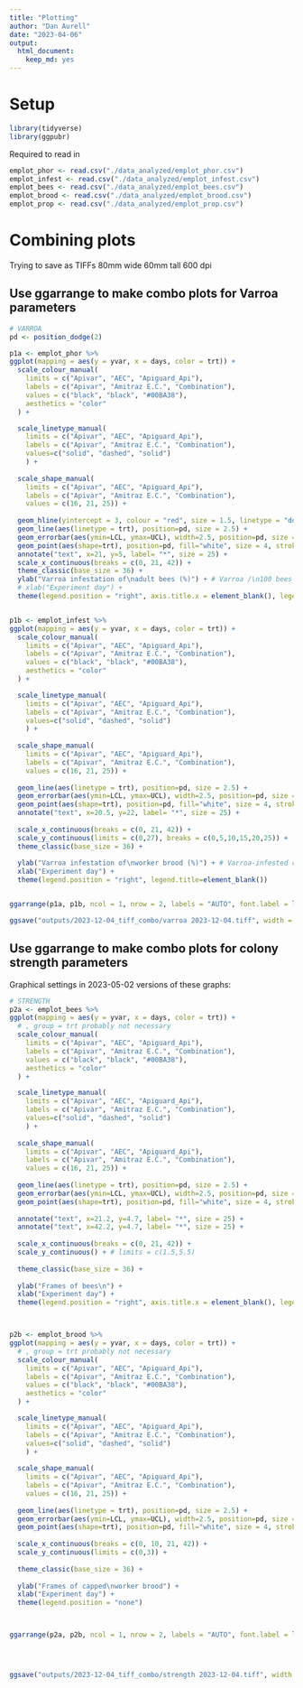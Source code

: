 ```yaml
---
title: "Plotting"
author: "Dan Aurell"
date: "2023-04-06"
output:   
  html_document: 
    keep_md: yes
---
```


# Setup

```r
library(tidyverse)
library(ggpubr)
```

Required to read in


```r

emplot_phor <- read.csv("./data_analyzed/emplot_phor.csv")
emplot_infest <- read.csv("./data_analyzed/emplot_infest.csv")
emplot_bees <- read.csv("./data_analyzed/emplot_bees.csv")
emplot_brood <- read.csv("./data_analyzed/emplot_brood.csv")
emplot_prop <- read.csv("./data_analyzed/emplot_prop.csv")
```





# Combining plots

Trying to save as TIFFs
80mm wide
60mm tall
600 dpi

## Use ggarrange to make combo plots for Varroa parameters
```r
# VARROA
pd <- position_dodge(2)

p1a <- emplot_phor %>% 
ggplot(mapping = aes(y = yvar, x = days, color = trt)) +
  scale_colour_manual(
    limits = c("Apivar", "AEC", "Apiguard_Api"),
    labels = c("Apivar", "Amitraz E.C.", "Combination"),
    values = c("black", "black", "#00BA38"), 
    aesthetics = "color"
  ) +

  scale_linetype_manual(
    limits = c("Apivar", "AEC", "Apiguard_Api"),
    labels = c("Apivar", "Amitraz E.C.", "Combination"),
    values=c("solid", "dashed", "solid")
    ) +
  
  scale_shape_manual(
    limits = c("Apivar", "AEC", "Apiguard_Api"),
    labels = c("Apivar", "Amitraz E.C.", "Combination"),
    values = c(16, 21, 25)) +  
  
  geom_hline(yintercept = 3, colour = "red", size = 1.5, linetype = "dotted") + # , alpha = 0.7
  geom_line(aes(linetype = trt), position=pd, size = 2.5) + 
  geom_errorbar(aes(ymin=LCL, ymax=UCL), width=2.5, position=pd, size = 2) +
  geom_point(aes(shape=trt), position=pd, fill="white", size = 4, stroke = 2) +
  annotate("text", x=21, y=5, label= "*", size = 25) +
  scale_x_continuous(breaks = c(0, 21, 42)) +
  theme_classic(base_size = 36) +
  ylab("Varroa infestation of\nadult bees (%)") + # Varroa /\n100 bees
  # xlab("Experiment day") +
  theme(legend.position = "right", axis.title.x = element_blank(), legend.title=element_blank())


p1b <- emplot_infest %>% 
ggplot(mapping = aes(y = yvar, x = days, color = trt)) +  
  scale_colour_manual(
    limits = c("Apivar", "AEC", "Apiguard_Api"),
    labels = c("Apivar", "Amitraz E.C.", "Combination"),
    values = c("black", "black", "#00BA38"), 
    aesthetics = "color"
  ) +

  scale_linetype_manual(
    limits = c("Apivar", "AEC", "Apiguard_Api"),
    labels = c("Apivar", "Amitraz E.C.", "Combination"),
    values=c("solid", "dashed", "solid")
    ) +
  
  scale_shape_manual(
    limits = c("Apivar", "AEC", "Apiguard_Api"),
    labels = c("Apivar", "Amitraz E.C.", "Combination"),
    values = c(16, 21, 25)) +  
  
  geom_line(aes(linetype = trt), position=pd, size = 2.5) +
  geom_errorbar(aes(ymin=LCL, ymax=UCL), width=2.5, position=pd, size = 2) +
  geom_point(aes(shape=trt), position=pd, fill="white", size = 4, stroke = 2) +
  annotate("text", x=20.5, y=22, label= "*", size = 25) +
  
  scale_x_continuous(breaks = c(0, 21, 42)) +
  scale_y_continuous(limits = c(0,27), breaks = c(0,5,10,15,20,25)) +
  theme_classic(base_size = 36) +
  
  ylab("Varroa infestation of\nworker brood (%)") + # Varroa-infested cells /\n100 cells
  xlab("Experiment day") +
  theme(legend.position = "right", legend.title=element_blank())


ggarrange(p1a, p1b, ncol = 1, nrow = 2, labels = "AUTO", font.label = list(size = 30), common.legend = TRUE, legend = "right")

ggsave("outputs/2023-12-04_tiff_combo/varroa 2023-12-04.tiff", width = 16, height = 17.25, units = "in")

```

## Use ggarrange to make combo plots for colony strength parameters

Graphical settings in 2023-05-02 versions of these graphs:


```r
# STRENGTH
p2a <- emplot_bees %>% 
ggplot(mapping = aes(y = yvar, x = days, color = trt)) +  
  # , group = trt probably not necessary
  scale_colour_manual(
    limits = c("Apivar", "AEC", "Apiguard_Api"),
    labels = c("Apivar", "Amitraz E.C.", "Combination"),
    values = c("black", "black", "#00BA38"), 
    aesthetics = "color"
  ) +

  scale_linetype_manual(
    limits = c("Apivar", "AEC", "Apiguard_Api"),
    labels = c("Apivar", "Amitraz E.C.", "Combination"),
    values=c("solid", "dashed", "solid")
    ) +
  
  scale_shape_manual(
    limits = c("Apivar", "AEC", "Apiguard_Api"),
    labels = c("Apivar", "Amitraz E.C.", "Combination"),
    values = c(16, 21, 25)) +  
  
  geom_line(aes(linetype = trt), position=pd, size = 2.5) +
  geom_errorbar(aes(ymin=LCL, ymax=UCL), width=2.5, position=pd, size = 2) +
  geom_point(aes(shape=trt), position=pd, fill="white", size = 4, stroke = 2) +
  
  annotate("text", x=21.2, y=4.7, label= "*", size = 25) +
  annotate("text", x=42.2, y=4.7, label= "*", size = 25) +
  
  scale_x_continuous(breaks = c(0, 21, 42)) +
  scale_y_continuous() + # limits = c(1.5,5.5)
  
  theme_classic(base_size = 36) +
  
  ylab("Frames of bees\n") +
  xlab("Experiment day") +
  theme(legend.position = "right", axis.title.x = element_blank(), legend.title=element_blank())



p2b <- emplot_brood %>% 
ggplot(mapping = aes(y = yvar, x = days, color = trt)) +  
  # , group = trt probably not necessary
  scale_colour_manual(
    limits = c("Apivar", "AEC", "Apiguard_Api"),
    labels = c("Apivar", "Amitraz E.C.", "Combination"),
    values = c("black", "black", "#00BA38"), 
    aesthetics = "color"
  ) +

  scale_linetype_manual(
    limits = c("Apivar", "AEC", "Apiguard_Api"),
    labels = c("Apivar", "Amitraz E.C.", "Combination"),
    values=c("solid", "dashed", "solid")
    ) +
  
  scale_shape_manual(
    limits = c("Apivar", "AEC", "Apiguard_Api"),
    labels = c("Apivar", "Amitraz E.C.", "Combination"),
    values = c(16, 21, 25)) +  
  
  geom_line(aes(linetype = trt), position=pd, size = 2.5) +
  geom_errorbar(aes(ymin=LCL, ymax=UCL), width=2.5, position=pd, size = 2) +
  geom_point(aes(shape=trt), position=pd, fill="white", size = 4, stroke = 2) +
  
  scale_x_continuous(breaks = c(0, 10, 21, 42)) +
  scale_y_continuous(limits = c(0,3)) +
  
  theme_classic(base_size = 36) +
  
  ylab("Frames of capped\nworker brood") +
  xlab("Experiment day") +
  theme(legend.position = "none")



ggarrange(p2a, p2b, ncol = 1, nrow = 2, labels = "AUTO", font.label = list(size = 30), common.legend = TRUE, legend = "right")




ggsave("outputs/2023-12-04_tiff_combo/strength 2023-12-04.tiff", width = 16, height = 17.25, units = "in")

```
